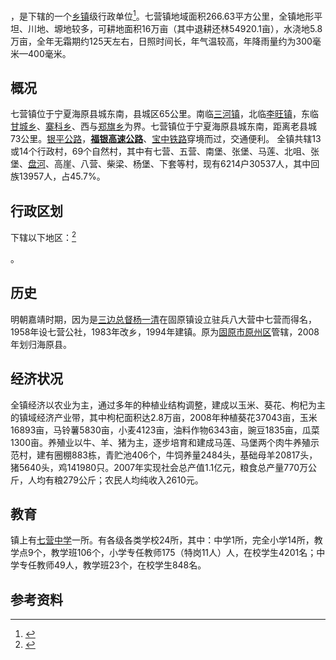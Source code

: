 {{Copypaste|time=2020-12-11T04:46:31+00:00}}
{{中国乡级行政区|64/05/22/105/000}}

'''{{PAGENAMEBASE}}'''，是{{PRC admin/fullname|64/05/22/105/000|3}}下辖的一个[[乡镇|乡镇]]级行政单位<ref>{{PRC admin/ref sgc|{{PRC admin/parent|64/05/22/105/000}}}}</ref>。七营镇地域面积266.63平方公里，全镇地形平坦、川地、塬地较多，可耕地面积16万亩（其中退耕还林54920.1亩），水浇地5.8万亩，全年无霜期约125天左右，日照时间长，年气温较高，年降雨量约为300毫米—400毫米。

==概况==
七营镇位于宁夏海原县城东南，县城区65公里。南临[[三河镇|三河镇]]，北临[[李旺镇|李旺镇]]，东临[[甘城乡|甘城乡]]、[[寨科乡|寨科乡]]、西与[[郑旗乡|郑旗乡]]为界。七营镇位于宁夏海原县城东南，距离老县城73公里。[[银平公路|银平公路]]，'''[[福银高速公路|福银高速公路]]'''、[[宝中铁路|宝中铁路]]穿境而过，交通便利。
全镇共辖13或14个行政村，69个自然村，其中有七营、五营、南堡、张堡、马莲、北咀、张堡、[[盘河村_(海原县)|盘河]]、高崖、八营、柴梁、杨堡、下套等村，现有6214户30537人，其中回族13957人，占45.7%。

== 行政区划 ==
{{PAGENAMEBASE}}下辖以下地区：<ref>{{PRC admin/ref sgc|64/05/22/105/000}}</ref>

{{PRC admin/children|64/05/22/105/000}}。

==历史==
明朝嘉靖时期，因为是[[三边总督|三边总督]][[杨一清|杨一清]]在固原镇设立驻兵八大营中七营而得名，1958年设七营公社，1983年改乡，1994年建镇。原为[[固原市|固原市]][[原州区|原州区]]管辖，2008年划归海原县。

==经济状况==
全镇经济以农业为主，通过多年的种植业结构调整，建成以玉米、葵花、枸杞为主的镇域经济产业带，其中枸杞面积达2.8万亩，2008年种植葵花37043亩，玉米16893亩，马铃薯5830亩，小麦4123亩，油料作物6343亩，豌豆1835亩，瓜菜1300亩。养殖业以牛、羊、猪为主，逐步培育和建成马莲、马堡两个肉牛养殖示范村，建有圈棚883栋，青贮池406个，牛饲养量2484头，基础母羊20817头，猪5640头，鸡141980只。2007年实现社会总产值1.1亿元，粮食总产量770万公斤，人均有粮279公斤；农民人均纯收入2610元。

==教育==
镇上有[[七营中学|七营中学]]一所。有各级各类学校24所，其中：中学1所，完全小学14所，教学点9个，教学班106个，小学专任教师175（特岗11人）人，在校学生4201名；中学专任教师49人，教学班23个，在校学生848名。

== 参考资料 ==

{{reflist}}

{{行政区划小作品}}
{{PRC admin/navcat|64/05/22/105/000}}